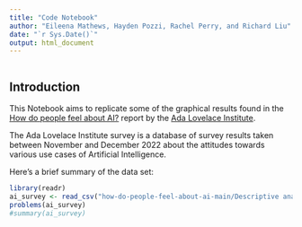 ```yaml
---
title: "Code Notebook"
author: "Eileena Mathews, Hayden Pozzi, Rachel Perry, and Richard Liu"
date: "`r Sys.Date()`"
output: html_document
---
```

```r

```

## Introduction

This Notebook aims to replicate some of the graphical results found in the [How do people feel about AI?](https://github.com/AdaLovelaceInstitute/how-do-people-feel-about-ai) report by the [Ada Lovelace Institute](https://www.adalovelaceinstitute.org/).

The Ada Lovelace Institute survey is a database of survey results taken between November and December 2022 about the attitudes
towards various use cases of Artificial Intelligence.

Here's a brief summary of the data set:
```r
library(readr)
ai_survey <- read_csv("how-do-people-feel-about-ai-main/Descriptive analysis_How do people feel about AI.Rmd")
problems(ai_survey)
#summary(ai_survey)
```